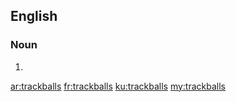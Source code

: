 ==English==

===Noun===
{{head|en|plural}}

# {{plural of|trackball|lang=en}}

[[ar:trackballs]]
[[fr:trackballs]]
[[ku:trackballs]]
[[my:trackballs]]